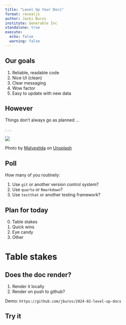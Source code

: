 ```yaml
---
title: "Level Up Your Docs"
format: revealjs
author: Jacki Buros
institute: Generable Inc
standalone: true
execute:
  echo: false
  warning: false
---
```


## Our goals {background="#43464B"}

1. Reliable, readable code
2. Nice UI (clean)
3. Clear messaging
4. Wow factor
5. Easy to update with new data

## However {.incremental}

Things don't always go as planned ...

. . .

![](images/malvestida-FfbVFLAVscw-unsplash.jpg)

::: {.footer}
Photo by [Malvestida](https://unsplash.com/@malvestida?utm_content=creditCopyText&utm_medium=referral&utm_source=unsplash) on [Unsplash](https://unsplash.com/photos/person-holding-red-and-beige-twin-bell-analog-alarm-clock-FfbVFLAVscw?utm_content=creditCopyText&utm_medium=referral&utm_source=unsplash)
:::

## Poll

How many of you routinely:

::: incremental
1.  Use `git` or another version control system?
2.  Use `quarto` or `Rmarkdown`?
3.  Use `testthat` or another testing framework?
:::

## Plan for today

0. Table stakes
1. Quick wins
2. Eye candy
3. Other

# Table stakes

## Does the doc render?

1. Render it locally
2. Render on push to github?

Demo: `https://github.com/jburos/2024-02-level-up-docs`

## Try it


